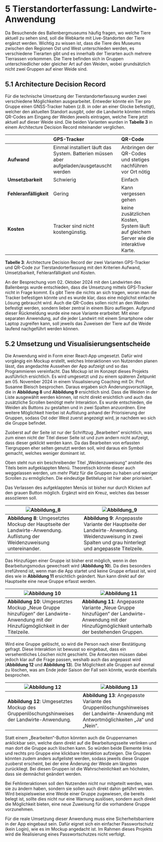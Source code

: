 # 5 Tierstandorterfassung: Landwirte-Anwendung

Da Besuchende des Ballenbergmuseums häufig fragen, wo welche Tiere aktuell zu sehen sind, soll die Webkarte mit Live-Standorten der Tiere ergänzt werden. Wichtig zu wissen ist, dass die Tiere des Museums zwischen den Regionen Ost und West unterschieden werden, es verschiedene Tierarten gibt und es innerhalb der Tierarten auch mehrere Tierrassen vorkommen. Die Tiere befinden sich in Gruppen unterschiedlicher oder gleicher Art auf den Weiden, wobei grundsätzlich nicht zwei Gruppen auf einer Weide sind.

## 5.1 Architecture Decision Record

Für die technische Umsetzung der Tierstandorterfassung wurden zwei verschiedene Möglichkeiten ausgearbeitet. Entweder könnte ein Tier pro Gruppe einen GNSS-Tracker haben (z.B. in oder an einer Glocke befestigt), welcher den aktuellen Standort ausgibt, oder die Landwirte könnten mittels QR-Codes am Eingang der Weiden jeweils eintragen, welche Tiere jetzt aktuell auf dieser Weide sind. Die beiden Varianten wurden in **Tabelle 3** in einem Architecture Decision Record miteinander verglichen.

|                        | **GPS-Tracker**                                                                           | **QR-Code**                                                                            |
| :--------------------- | :---------------------------------------------------------------------------------------- | :------------------------------------------------------------------------------------- |
| **Aufwand**            | Einmal installiert läuft das System. Batterien müssen aber aufgeladen/ausgetauscht werden | Anbringen der QR-Codes und stetiges nachführen vor Ort nötig                           |
| **Umsetzbarkeit**      | Schwierig                                                                                 | Einfach                                                                                |
| **Fehleranfälligkeit** | Gering                                                                                    | Kann vergessen gehen                                                                   |
| **Kosten**             | Tracker sind nicht kostengünstig.                                                         | keine zusätzlichen Kosten, System läuft auf gleichem Server wie die interaktive Karte. |

**Tabelle 3**: Architecture Decision Record der zwei Varianten GPS-Tracker und QR-Code zur Tierstandorterfassung mit den Kriterien Aufwand, Umsetzbarkeit, Fehleranfälligkeit und Kosten.

An der Besprechung vom 02. Oktober 2024 mit den Landwirten des Ballenbergs wurde entschieden, dass die Umsetzung mittels GPS-Tracker nicht in Frage kommt. Es gibt Tiere die nichts an sich tragen, woran man die Tracker befestigen könnte und es wurde klar, dass eine möglichst einfache Lösung gebraucht wird. Auch die QR-Codes sollen nicht an den Weiden befestigt werden, sondern lieber zentral in einem Büro aufliegen. Aufgrund dieser Rückmeldung wurde eine neue Variante erarbeitet: Mit einer separaten Anwendung, auf die jeder Landwirt mit einem Smartphone oder Laptop zugreifen kann, soll jeweils das Zuweisen der Tiere auf die Weide laufend nachgeführt werden können.

## 5.2 Umsetzung und Visualisierungsentscheide

Die Anwendung wird in Form einer React-App umgesetzt. Dafür wird vorgängig ein Mockup erstellt, welches Interaktionen von Nutzenden planen lässt, das angedachte Aussehen der App aufzeigt und so das Programmieren vereinfacht. Das Mockup ist im Konzept dieses Projekts ausführlich ersichtlich. Es wird umgesetzt und zu einem späteren Zeitpunkt am 05. November 2024 in einem Visualisierung Coaching mit Dr. Prof. Susanne Bleisch besprochen. Daraus ergaben sich Änderungsvorschläge, die in **Abbildung 8** und **Abbildung 9** ersichtlich sind. Dass die Weiden in der Liste ausgewählt werden können, ist nicht direkt ersichtlich und auch das zusätzliche Scrollen benötigt mehr Interaktion. Es wurde entschieden, die Weiden als Buttons zu gestalten und in zwei Spalten anzuordnen. Eine weitere Möglichkeit hierbei ist Auflistung anhand der Priorisierung der Gruppen, sodass Ost oder West zuerst angezeigt wird, je nachdem wo sich die Gruppe befindet.

Zuoberst auf der Seite ist nur der Schriftzug „Bearbeiten“ ersichtlich, was zum einen nicht der Titel dieser Seite ist und zum andern nicht aufzeigt, dass dieser geklickt werden kann. Da das Bearbeiten von erfassten Tiergruppen eher selten genutzt werden soll, wird daraus ein Symbol gemacht, welches weniger dominant ist.

Oben steht nun ein beschreibender Titel „Weidenzuweisung“ anstelle des Titels beim aufgeklappten Menü. Theoretisch könnte dieser auch weggelassen werden, um mehr Platz für die Gruppen zu haben und weniger Scrollen zu ermöglichen. Die eindeutige Betitelung ist hier aber priorisiert.

Das Verlassen des aufgeklappten Menüs ist bisher nur durch Klicken auf den grauen Button möglich. Ergänzt wird ein Kreuz, welches das besser assoziieren soll.

| ![Abbildung_8](/documentary/Abbildung_8.png)                                                                                   | ![Abbildung_9](/documentary/Abbildung_9.png)                                                                                                                     |
| ------------------------------------------------------------------------------------------------------------------------------ | ---------------------------------------------------------------------------------------------------------------------------------------------------------------- |
| **Abbildung 8**: Umgesetztes Mockup der Hauptseite der Landwirte-Anwendung.<br />Auflistung der Weidenzuweisung untereinander. | **Abbildung 9**: Angepasste Variante der Hauptseite der Landwirte-Anwendung.<br />Weidenzuweisung in zwei Spalten und grau hinterlegt und angepasste Titelzeile. |

Das Hinzufügen einer Gruppe ist bisher erst möglich, wenn in den Bearbeitungsmodus gewechselt wird (**Abbildung 10**). Da dies besonders irreführend ist, wenn man die App startet und keine Gruppe erfasst ist, wird dies wie in **Abbildung 11** ersichtlich geändert. Nun kann direkt auf der Hauptseite eine neue Gruppe erfasst werden.

| ![Abbildung 10](/documentary/Abbildung_10.png)                                                                                       | ![Abbildung 11](/documentary/Abbildung_11.png)                                                                                                        |
| ------------------------------------------------------------------------------------------------------------------------------------ | ----------------------------------------------------------------------------------------------------------------------------------------------------- |
| **Abbildung 10**: Umgesetztes Mockup „Neue Gruppe hinzufügen“ der Landwirte-Anwendung mit der Hinzufügmöglichkeit in der Titelzeile. | **Abbildung 11**: Angepasste Variante „Neue Gruppe hinzufügen“ der Landwirte-Anwendung mit der Hinzufügmöglichkeit unterhalb der bestehenden Gruppen. |

Wird eine Gruppe gelöscht, so wird die Person nach einer Bestätigung gefragt. Diese Interaktion ist bewusst so eingebaut, dass ein versehentliches Löschen nicht geschieht. Die Antworten müssen dabei jedoch klar auf die Frage passen, weshalb auch das angepasst wird (**Abbildung 12** und **Abbildung 13**). Die Möglichkeit alle Gruppen auf einmal zu löschen, was am Ende jeder Saison der Fall sein könnte, wurde ebenfalls besprochen.

| ![Abbildung 12](/documentary/Abbildung_12.png)                                              | ![Abbildung 13](/documentary/Abbildung_13.png)                                                                                        |
| ------------------------------------------------------------------------------------------- | ------------------------------------------------------------------------------------------------------------------------------------- |
| **Abbildung 12**: Umgesetztes Mockup des Gruppenlöschungshinweises der Landwirte-Anwendung. | **Abbildung 13**: Angepasste Variante des Gruppenlöschungshinweises der Landwirte-Anwendung mit Antwortmöglichkeiten „Ja“ und „Nein“. |

Statt einem „Bearbeiten“-Button könnten auch die Gruppennamen anklickbar sein, welche dann direkt auf die Bearbeitungsseite verlinken und man dort die Gruppe auch löschen kann. So würden beide Elemente links und rechts pro Gruppe eine klickbare Interaktion aufzeigen. Die Gruppen könnten zudem anders aufgelistet werden, sodass jeweils diese Gruppe zuoberst erscheint, bei der eine Änderung der Weide am längsten zurückliegt. Bei diesen Gruppen ist die Wahrscheinlichkeit am höchsten, dass sie demnächst geändert werden.

Bei Fehlinteraktionen soll den Nutzenden nicht nur mitgeteilt werden, was sie zu ändern haben, sondern sie sollen auch direkt dahin geführt werden. Wird beispielsweise eine Weide einer Gruppe zugewiesen, die bereits belegt ist, sollte dies nicht nur eine Warnung auslösen, sondern auch direkt die Möglichkeit bieten, eine neue Zuweisung für die vorhandene Gruppe vorzunehmen.

Für die reale Umsetzung dieser Anwendung muss eine Sicherheitsbarriere in der App eingebaut sein. Dafür eignet sich ein einfacher Passwortschutz (kein Login), wie es im Mockup angedacht ist. Im Rahmen dieses Projekts wird die Realisierung eines Passwortschutzes nicht verfolgt.
